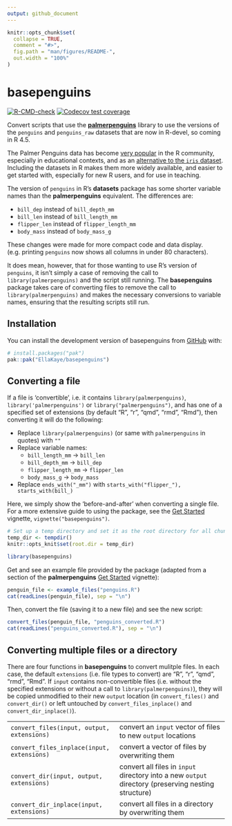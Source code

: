 ```yaml
---
output: github_document
---
```


<!-- README.md is generated from README.Rmd. Please edit that file -->

```r
knitr::opts_chunk$set(
  collapse = TRUE,
  comment = "#>",
  fig.path = "man/figures/README-",
  out.width = "100%"
)
```

# basepenguins

<!-- badges: start -->

[![R-CMD-check](https://github.com/EllaKaye/basepenguins/actions/workflows/R-CMD-check.yaml/badge.svg)](https://github.com/EllaKaye/basepenguins/actions/workflows/R-CMD-check.yaml) [![Codecov test coverage](https://codecov.io/gh/EllaKaye/basepenguins/graph/badge.svg)](https://app.codecov.io/gh/EllaKaye/basepenguins)

<!-- badges: end -->

Convert scripts that use the [**palmerpenguins**](https://allisonhorst.github.io/palmerpenguins/index.html) library to use the versions of the `penguins` and `penguins_raw` datasets that are now in R-devel, so coming in R 4.5.

The Palmer Penguins data has become [very popular](https://apreshill.github.io/palmerpenguins-useR-2022/) in the R community, especially in educational contexts, and as an [alternative to the `iris` dataset](https://journal.r-project.org/articles/RJ-2022-020/). Including the datasets in R makes them more widely available, and easier to get started with, especially for new R users, and for use in teaching.

The version of `penguins` in R's **datasets** package has some shorter variable names than the **palmerpenguins** equivalent. The differences are:

-   `bill_dep` instead of `bill_depth_mm`
-   `bill_len` instead of `bill_length_mm`
-   `flipper_len` instead of `flipper_length_mm`
-   `body_mass` instead of `body_mass_g`

These changes were made for more compact code and data display. (e.g. printing `penguins` now shows all columns in under 80 characters).

It does mean, however, that for those wanting to use R's version of `penguins`, it isn't simply a case of removing the call to `library(palmerpenguins)` and the script still running. The **basepenguins** package takes care of converting files to remove the call to `library(palmerpenguins)` and makes the necessary conversions to variable names, ensuring that the resulting scripts still run.

## Installation

You can install the development version of basepenguins from [GitHub](https://github.com/) with:

``` r
# install.packages("pak")
pak::pak("EllaKaye/basepenguins")
```

## Converting a file

If a file is 'convertible', i.e. it contains `library(palmerpenguins)`, `library('palmerpenguins')` or `library("palmerpenguins")`, and has one of a specified set of extensions (by default "R", "r", "qmd", "rmd", "Rmd"), then converting it will do the following:

-   Replace `library(palmerpenguins)` (or same with `palmerpenguins` in quotes) with `""`
-   Replace variable names:
    -   `bill_length_mm` -\> `bill_len`
    -   `bill_depth_mm` -\> `bill_dep`
    -   `flipper_length_mm` -\> `flipper_len`
    -   `body_mass_g` -\> `body_mass`
-   Replace `ends_with("_mm")` with `starts_with("flipper_"), starts_with(bill_)`

Here, we simply show the 'before-and-after' when converting a single file. For a more extensive guide to using the package, see the [Get Started](https://ellakaye.github.io/basepenguins/articles/basepenguins.html) vignette, `vignette("basepenguins")`.

```r
# Set up a temp directory and set it as the root directory for all chunks
temp_dir <- tempdir()
knitr::opts_knit$set(root.dir = temp_dir)
```

```r
library(basepenguins)
```

Get and see an example file provided by the package (adapted from a section of the **palmerpenguins** [Get Started](https://allisonhorst.github.io/palmerpenguins/articles/intro.html) vignette):

```r
penguin_file <- example_files("penguins.R")
cat(readLines(penguin_file), sep = "\n")
```

Then, convert the file (saving it to a new file) and see the new script:

```r
convert_files(penguin_file, "penguins_converted.R")
cat(readLines("penguins_converted.R"), sep = "\n")
```

## Converting multiple files or a directory

There are four functions in **basepenguins** to convert mulitple files. 
In each case, the default `extensions` (i.e. file types to convert) are "R", "r", "qmd", "rmd", "Rmd".
If `input` contains non-convertible files (i.e. without the specified extensions or without a call to `library(palmerpenguins)`),
they will be copied unmodified to their new `output` location (in `convert_files()` and `convert_dir()` 
or left untouched by `convert_files_inplace()` and `convert_dir_inplace()`).

|  |  |
|----|----|
| `convert_files(input, output, extensions)` | convert an `input` vector of files to new `output` locations |
| `convert_files_inplace(input, extensions)` | convert a vector of files by overwriting them |
| `convert_dir(input, output, extensions)` | convert all files in `input` directory  into a new `output` directory (preserving nesting structure)  |
| `convert_dir_inplace(input, extensions)` | convert all files in a directory by overwriting them |